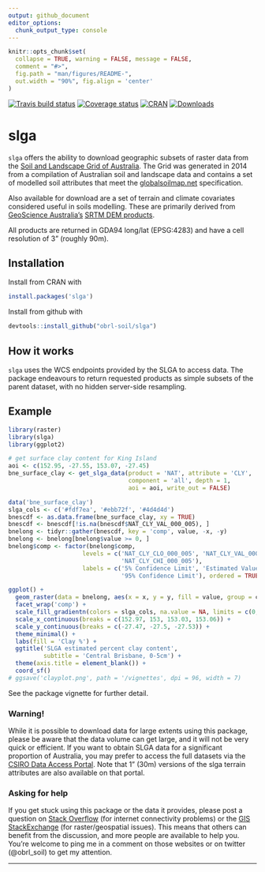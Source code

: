 ```yaml
---
output: github_document
editor_options: 
  chunk_output_type: console
---
```


<!-- README.md is generated from README.Rmd. Please edit that file -->

```r
knitr::opts_chunk$set(
  collapse = TRUE, warning = FALSE, message = FALSE,
  comment = "#>",
  fig.path = "man/figures/README-",
  out.width = "90%", fig.align = 'center'
)
```

[![Travis build status](https://travis-ci.com/obrl-soil/slga.svg?branch=master)](https://travis-ci.com/obrl-soil/slga)
[![Coverage status](https://codecov.io/gh/obrl-soil/slga/branch/master/graph/badge.svg)](https://codecov.io/github/obrl-soil/slga?branch=master)
[![CRAN](http://www.r-pkg.org/badges/version/slga)](https://cran.r-project.org/package=slga)
[![Downloads](http://cranlogs.r-pkg.org/badges/grand-total/slga)](http://www.r-pkg.org/pkg/slga)

# slga

`slga` offers the ability to download geographic subsets of raster data from the [Soil and Landscape Grid of Australia](http://www.clw.csiro.au/aclep/soilandlandscapegrid/). The Grid was generated in 2014 from a compilation of Australian soil and landscape data and contains a set of modelled soil attributes that meet the [globalsoilmap.net](http://globalsoilmap.net) specification. 

Also available for download are a set of terrain and climate covariates considered useful in soils modelling. These are primarily derived from [GeoScience Australia's](http://www.ga.gov.au) [SRTM DEM products](http://www.ga.gov.au/scientific-topics/national-location-information/digital-elevation-data).

All products are returned in GDA94 long/lat (EPSG:4283) and have a cell resolution of 3" (roughly 90m). 

## Installation

Install from CRAN with

```r
install.packages('slga')
```

Install from github with

```r
devtools::install_github("obrl-soil/slga")
```

## How it works

`slga` uses the WCS endpoints provided by the SLGA to access data. The package endeavours to return requested products as simple subsets of the parent dataset, with no hidden server-side resampling.

## Example

```r
library(raster)
library(slga)
library(ggplot2)
```

```r
# get surface clay content for King Island
aoi <- c(152.95, -27.55, 153.07, -27.45)
bne_surface_clay <- get_slga_data(product = 'NAT', attribute = 'CLY',
                                  component = 'all', depth = 1,
                                  aoi = aoi, write_out = FALSE)
```

```r
data('bne_surface_clay')
slga_cols <- c('#fdf7ea', '#ebb72f', '#4d4d4d')
bnescdf <- as.data.frame(bne_surface_clay, xy = TRUE) 
bnescdf <- bnescdf[!is.na(bnescdf$NAT_CLY_VAL_000_005), ]
bnelong <- tidyr::gather(bnescdf, key = 'comp', value, -x, -y)
bnelong <- bnelong[bnelong$value >= 0, ]
bnelong$comp <- factor(bnelong$comp, 
                     levels = c('NAT_CLY_CLO_000_005', 'NAT_CLY_VAL_000_005',
                                'NAT_CLY_CHI_000_005'), 
                     labels = c('5% Confidence Limit', 'Estimated Value',
                                '95% Confidence Limit'), ordered = TRUE)

ggplot() +
  geom_raster(data = bnelong, aes(x = x, y = y, fill = value, group = comp)) +
  facet_wrap('comp') +
  scale_fill_gradientn(colors = slga_cols, na.value = NA, limits = c(0, 50)) +
  scale_x_continuous(breaks = c(152.97, 153, 153.03, 153.06)) +
  scale_y_continuous(breaks = c(-27.47, -27.5, -27.53)) +
  theme_minimal() +
  labs(fill = 'Clay %') +
  ggtitle('SLGA estimated percent clay content', 
          subtitle = 'Central Brisbane, 0-5cm') +
  theme(axis.title = element_blank()) +
  coord_sf()
# ggsave('clayplot.png', path = '/vignettes', dpi = 96, width = 7)
```

See the package vignette for further detail.

### Warning!

While it is possible to download data for large extents using this package, please be aware that the data volume can get large, and it will not be very quick or efficient. If you want to obtain SLGA data for a significant proportion of Australia, you may prefer to access the full datasets via the [CSIRO Data Access Portal](https://data.csiro.au/dap). Note that 1" (30m) versions of the slga terrain attributes are also available on that portal.

### Asking for help

If you get stuck using this package or the data it provides, please post a question on [Stack Overflow](https://stackoverflow.com/) (for internet connectivity problems) or the [GIS StackExchange](https://gis.stackexchange.com/) (for raster/geospatial issues). This means that others can benefit from the discussion, and more people are available to help you. You're welcome to ping me in a comment on those websites or on twitter (@obrl_soil) to get my attention.

*** 
